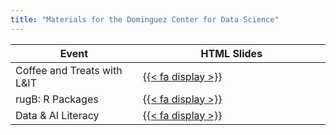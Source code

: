 ```yaml
---
title: "Materials for the Dominguez Center for Data Science"
---
```


::: column-screen-inset-right
| Event                       | HTML Slides                                                                           |
|-----------------------------|-------------------------------------------|
| Coffee and Treats with L&IT | [{{< fa display >}}](https://bucknell-data-science.github.io/dcds/data_lit_f24.html)  |
| rugB: R Packages            | [{{< fa display >}}](https://bucknell-data-science.github.io/dcds/packages_rugB.html) |
| Data & AI Literacy            | [{{< fa display >}}](https://bucknell-data-science.github.io/dcds/data_AI_lit_f25.html) |
:::

